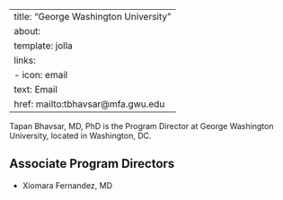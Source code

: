 
---
title: "George Washington University"
about:
  template: jolla
  links:
    - icon: email
      text: Email
      href: mailto:tbhavsar@mfa.gwu.edu
---

Tapan Bhavsar, MD, PhD is the Program Director at George Washington University, located in Washington, DC. 

## Associate Program Directors

- Xiomara Fernandez, MD
